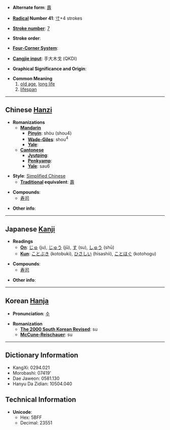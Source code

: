 * '''Alternate form''': [[壽]]

* '''[[Wiktionary:Chinese radical index| Radical]] Number 41''': [[Wiktionary:Chinese radical index 寸|寸]]+4 strokes

* '''[[Wiktionary:Chinese total strokes index|Stroke number]]''': [[Wiktionary:Chinese total strokes index 7|7]]

* '''Stroke order''': 

* '''[[Wiktionary:Chinese four corner index|Four-Corner System]]''': 

* '''[[Wiktionary:Chinese Cangjie index|Cangjie input]]''': 手大木戈 (QKDI)

* '''Graphical Significance and Origin''': 

* '''Common Meaning'''
*#[[old age]], [[long life]]
*# [[lifespan]]

----

== Chinese [[Hanzi]] ==

* '''Romanizations'''
** '''[[Mandarin]]'''
*** '''[[Pinyin]]''': shòu (shou4)
*** '''[[Wade-Giles]]''': shou<sup>4</sup>
*** '''[[Yale]]''': 
** '''[[Cantonese]]'''
*** '''[[Jyutping]]''':
*** '''[[Penkyamp]]''': 
*** '''[[Yale]]''': sau6

* '''Style''': [[Simplified Chinese]] 
** '''[[Traditional Chinese|Traditional]] equivalent''': [[壽]]

* '''Compounds''':
**[[寿司]]

* '''Other info''': 

----

== Japanese [[Kanji]] ==

* '''Readings'''
** '''[[On]]''': [[じゅ]] (ju), [[じゅう]] (jū), [[す]] (su), [[しゅう]] (shū)
** '''[[Kun]]''': [[ことぶき]] (kotobuki), [[ひさしい]] (hisashii), [[ことほぐ]] (kotohogu)

* '''Compounds''':
**[[寿司]]

* '''Other info''':  

----

== Korean [[Hanja]] ==

* '''Pronunciation''': [[수]]

* '''Romanization'''
** '''[[The 2000 South Korean Revised Romanization|The 2000 South Korean Revised]]''': su
** '''[[McCune-Reischauer]]''': su

----

== Dictionary Information ==

* KangXi: 0294.021
* Morobashi: 07419'
* Dae Jaweon: 0581.130
* Hanyu Da Zidian: 10504.040

== Technical Information ==

* '''Unicode''':
** Hex: 5BFF
** Decimal: 23551